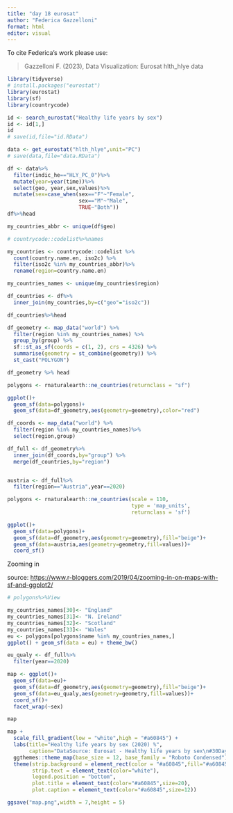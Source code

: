 ```yaml
---
title: "day 18 eurosat"
author: "Federica Gazzelloni"
format: html
editor: visual
---
```


To cite Federica's work please use:

> Gazzelloni F. (2023), Data Visualization: Eurosat hlth_hlye data

```r
library(tidyverse)
# install.packages("eurostat")
library(eurostat)
library(sf)
library(countrycode)
```

```r
id <- search_eurostat("Healthy life years by sex")
id <- id[1,]
id
# save(id,file="id.RData")
```

```r
data <- get_eurostat("hlth_hlye",unit="PC")
# save(data,file="data.RData")
```

```r
df <- data%>%
  filter(indic_he=="HLY_PC_0")%>%
  mutate(year=year(time))%>%
  select(geo, year,sex,values)%>%
  mutate(sex=case_when(sex=="F"~"Female",
                       sex=="M"~"Male",
                       TRUE~"Both"))
df%>%head
```

```r
my_countries_abbr <- unique(df$geo)
```

```r
# countrycode::codelist%>%names

my_countries <- countrycode::codelist %>%
  count(country.name.en, iso2c) %>%
  filter(iso2c %in% my_countries_abbr)%>%
  rename(region=country.name.en)

my_countries_names <- unique(my_countries$region)
```

```r
df_countries <- df%>%
  inner_join(my_countries,by=c("geo"="iso2c"))

df_countries%>%head
```

```r
df_geometry <- map_data("world") %>%
  filter(region %in% my_countries_names) %>%
  group_by(group) %>%
  sf::st_as_sf(coords = c(1, 2), crs = 4326) %>%
  summarise(geometry = st_combine(geometry)) %>%
  st_cast("POLYGON") 

df_geometry %>% head
```

```r
polygons <- rnaturalearth::ne_countries(returnclass = "sf")

ggplot()+
  geom_sf(data=polygons)+
  geom_sf(data=df_geometry,aes(geometry=geometry),color="red")
```

```r
df_coords <- map_data("world") %>%
  filter(region %in% my_countries_names)%>%
  select(region,group)

df_full <- df_geometry%>%
  inner_join(df_coords,by="group") %>% 
  merge(df_countries,by="region")


austria <- df_full%>%
  filter(region=="Austria",year==2020)
```

```r
polygons <- rnaturalearth::ne_countries(scale = 110, 
                                        type = 'map_units',
                                        returnclass = 'sf')

ggplot()+
  geom_sf(data=polygons)+
  geom_sf(data=df_geometry,aes(geometry=geometry),fill="beige")+
  geom_sf(data=austria,aes(geometry=geometry,fill=values))+
  coord_sf()
```

Zooming in

source: <https://www.r-bloggers.com/2019/04/zooming-in-on-maps-with-sf-and-ggplot2/>

```r
# polygons%>%View

my_countries_names[30]<- "England"
my_countries_names[31]<- "N. Ireland"
my_countries_names[32]<- "Scotland"
my_countries_names[33]<- "Wales"
eu <- polygons[polygons$name %in% my_countries_names,]
ggplot() + geom_sf(data = eu) + theme_bw()
```

```r
eu_qualy <- df_full%>%
  filter(year==2020)
```

```r
map <- ggplot()+
  geom_sf(data=eu)+
  geom_sf(data=df_geometry,aes(geometry=geometry),fill="beige")+
  geom_sf(data=eu_qualy,aes(geometry=geometry,fill=values))+
  coord_sf()+
  facet_wrap(~sex)

map
```

```r
map +
  scale_fill_gradient(low = "white",high = "#a60845") +
  labs(title="Healthy life years by sex (2020) %",
       caption="DataSource: Eurosat - Healthy life years by sex\n#30DayChartChallenge day18 Eurosat | DataViz: Federica Gazzelloni") +
  ggthemes::theme_map(base_size = 12, base_family = "Roboto Condensed")+
  theme(strip.background = element_rect(color = "#a60845",fill="#a60845"),
        strip.text = element_text(color="white"),
        legend.position = "bottom",
        plot.title = element_text(color="#a60845",size=20),
        plot.caption = element_text(color="#a60845",size=12))
```

```r
ggsave("map.png",width = 7,height = 5)
```
